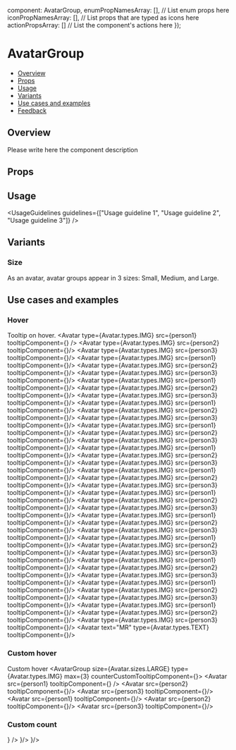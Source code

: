 
  component: AvatarGroup,
  enumPropNamesArray: [], // List enum props here
  iconPropNamesArray: [], // List props that are typed as icons here
  actionPropsArray: [] // List the component's actions here
});

<Meta
  title="Media/Avatar/AvatarGroup"
  component={AvatarGroup}
  argTypes={metaSettings.argTypes}
  decorators={metaSettings.decorators}
/>

<!--- Component documentation -->

# AvatarGroup
- [Overview](#overview)
- [Props](#props)
- [Usage](#usage)
- [Variants](#variants)
- [Use cases and examples](#use-cases-and-examples)
- [Feedback](#feedback)

## Overview
Please write here the component description
<Canvas>
  <Story name="Overview">
    <AvatarGroup size={Avatar.sizes.SMALL}>
      <Avatar src={person1} type={Avatar.types.IMG} />
      <Avatar src={person2} type={Avatar.types.IMG} />
      <Avatar src={person3} type={Avatar.types.IMG} />
      <Avatar src={person1} type={Avatar.types.IMG} />
      <Avatar type={Avatar.types.TEXT} text="MR" backgroundColor={Avatar.colors.DONE_GREEN} />
      <Avatar src={person2} type={Avatar.types.IMG} />
      <Avatar src={person3} type={Avatar.types.IMG} />
    </AvatarGroup>
  </Story>
</Canvas>

## Props
<ArgsTable of={AvatarGroup} />

## Usage
<UsageGuidelines guidelines={["Usage guideline 1", "Usage guideline 2", "Usage guideline 3"]} />

## Variants

### Size
As an avatar, avatar groups appear in 3 sizes: Small, Medium, and Large.
<Canvas>
  <Story name="Size">
    <Flex direction={Flex.directions.COLUMN} gap={Flex.gaps.LARGE}>
      <StoryDescription description="Small" vertical align={Flex.align.START}>
        <AvatarGroup size={Avatar.sizes.SMALL} type={Avatar.types.IMG} max={3}>
          <Avatar src={person1} />
          <Avatar src={person2} />
          <Avatar src={person3} />
          <Avatar src={person1} />
          <Avatar src={person2} />
          <Avatar src={person3} />
        </AvatarGroup>
      </StoryDescription>
      <StoryDescription description="Medium" vertical align={Flex.align.START}>
        <AvatarGroup size={Avatar.sizes.MEDIUM} type={Avatar.types.IMG} max={3}>
          <Avatar src={person1} />
          <Avatar src={person2} />
          <Avatar src={person3} />
          <Avatar src={person1} />
          <Avatar src={person2} />
          <Avatar src={person3} />
        </AvatarGroup>
      </StoryDescription>
      <StoryDescription description="Large" vertical align={Flex.align.START}>
        <AvatarGroup size={Avatar.sizes.LARGE} type={Avatar.types.IMG} max={3}>
          <Avatar src={person1} />
          <Avatar src={person2} />
          <Avatar src={person3} />
          <Avatar src={person1} />
          <Avatar src={person2} />
          <Avatar src={person3} />
        </AvatarGroup>
      </StoryDescription>
    </Flex>
  </Story>
</Canvas>

## Use cases and examples

### Hover
Tooltip on hover.
<Canvas>
  <Story name="Hover">
    <AvatarGroup size={Avatar.sizes.LARGE} max={3}>
      <Avatar type={Avatar.types.IMG} src={person1} tooltipComponent={<Tooltip content="Hadas Fahri" />} />
      <Avatar type={Avatar.types.IMG} src={person2} tooltipComponent={<Tooltip content="Person 2" />}/>
      <Avatar type={Avatar.types.IMG} src={person3} tooltipComponent={<Tooltip content="Person 3" />}/>
      <Avatar type={Avatar.types.IMG} src={person1} tooltipComponent={<Tooltip content="Person 1" />}/>
      <Avatar type={Avatar.types.IMG} src={person2} tooltipComponent={<Tooltip content="Person 2" />}/>
      <Avatar type={Avatar.types.IMG} src={person3} tooltipComponent={<Tooltip content="Person 3" />}/>
      <Avatar type={Avatar.types.IMG} src={person1} tooltipComponent={<Tooltip content="Person 1" />}/>
      <Avatar type={Avatar.types.IMG} src={person2} tooltipComponent={<Tooltip content="Person 2" />}/>
      <Avatar type={Avatar.types.IMG} src={person3} tooltipComponent={<Tooltip content="Person 3" />}/>
      <Avatar type={Avatar.types.IMG} src={person1} tooltipComponent={<Tooltip content="Person 1" />}/>
      <Avatar type={Avatar.types.IMG} src={person2} tooltipComponent={<Tooltip content="Person 2" />}/>
      <Avatar type={Avatar.types.IMG} src={person3} tooltipComponent={<Tooltip content="Person 3" />}/>
      <Avatar type={Avatar.types.IMG} src={person1} tooltipComponent={<Tooltip content="Person 1" />}/>
      <Avatar type={Avatar.types.IMG} src={person2} tooltipComponent={<Tooltip content="Person 2" />}/>
      <Avatar type={Avatar.types.IMG} src={person3} tooltipComponent={<Tooltip content="Person 3" />}/>
      <Avatar type={Avatar.types.IMG} src={person1} tooltipComponent={<Tooltip content="Person 1" />}/>
      <Avatar type={Avatar.types.IMG} src={person2} tooltipComponent={<Tooltip content="Person 2" />}/>
      <Avatar type={Avatar.types.IMG} src={person3} tooltipComponent={<Tooltip content="Person 3" />}/>
      <Avatar type={Avatar.types.IMG} src={person1} tooltipComponent={<Tooltip content="Person 1" />}/>
      <Avatar type={Avatar.types.IMG} src={person2} tooltipComponent={<Tooltip content="Person 2" />}/>
      <Avatar type={Avatar.types.IMG} src={person3} tooltipComponent={<Tooltip content="Person 3" />}/>
      <Avatar type={Avatar.types.IMG} src={person1} tooltipComponent={<Tooltip content="Person 1" />}/>
      <Avatar type={Avatar.types.IMG} src={person2} tooltipComponent={<Tooltip content="Person 2" />}/>
      <Avatar type={Avatar.types.IMG} src={person3} tooltipComponent={<Tooltip content="Person 3" />}/>
      <Avatar type={Avatar.types.IMG} src={person1} tooltipComponent={<Tooltip content="Person 1" />}/>
      <Avatar type={Avatar.types.IMG} src={person2} tooltipComponent={<Tooltip content="Person 2" />}/>
      <Avatar type={Avatar.types.IMG} src={person3} tooltipComponent={<Tooltip content="Person 3" />}/>
      <Avatar type={Avatar.types.IMG} src={person1} tooltipComponent={<Tooltip content="Person 1" />}/>
      <Avatar type={Avatar.types.IMG} src={person2} tooltipComponent={<Tooltip content="Person 2" />}/>
      <Avatar type={Avatar.types.IMG} src={person3} tooltipComponent={<Tooltip content="Person 3" />}/>
      <Avatar type={Avatar.types.IMG} src={person1} tooltipComponent={<Tooltip content="Person 1" />}/>
      <Avatar type={Avatar.types.IMG} src={person2} tooltipComponent={<Tooltip content="Person 2" />}/>
      <Avatar type={Avatar.types.IMG} src={person3} tooltipComponent={<Tooltip content="Person 3" />}/>
      <Avatar type={Avatar.types.IMG} src={person1} tooltipComponent={<Tooltip content="Person 1" />}/>
      <Avatar type={Avatar.types.IMG} src={person2} tooltipComponent={<Tooltip content="Person 2" />}/>
      <Avatar type={Avatar.types.IMG} src={person3} tooltipComponent={<Tooltip content="Person 3" />}/>
      <Avatar type={Avatar.types.IMG} src={person1} tooltipComponent={<Tooltip content="Person 1" />}/>
      <Avatar type={Avatar.types.IMG} src={person2} tooltipComponent={<Tooltip content="Person 2" />}/>
      <Avatar type={Avatar.types.IMG} src={person3} tooltipComponent={<Tooltip content="Person 3" />}/>
      <Avatar text="MR" type={Avatar.types.TEXT} tooltipComponent={<Tooltip content="Mark Roytstein" />}/>
    </AvatarGroup>
  </Story>
</Canvas>

### Custom hover
Custom hover
<Canvas>
  <Story name="Custom hover">
    <AvatarGroup size={Avatar.sizes.LARGE} type={Avatar.types.IMG} max={3} counterCustomTooltipComponent={<Tooltip content="... and plenty of more employees" />}>
      <Avatar src={person1} tooltipComponent={<Tooltip content="Hadas Fahri" />} />
      <Avatar src={person2} tooltipComponent={<Tooltip content="Person 2" />}/>
      <Avatar src={person3} tooltipComponent={<Tooltip content="Person 3" />}/>
      <Avatar src={person1} tooltipComponent={<Tooltip content="Person 1" />}/>
      <Avatar src={person2} tooltipComponent={<Tooltip content="Person 2" />}/>
      <Avatar src={person3} tooltipComponent={<Tooltip content="Person 3" />}/>
    </AvatarGroup>
  </Story>
</Canvas>

### Custom count

<Canvas>
  <Story name="Custom count">
    <AvatarGroup size={Avatar.sizes.LARGE} type={Avatar.types.IMG} max={3} count={210}>
      <Avatar src={person1} tooltipComponent={<Tooltip content="Hadas Fahri" />} />
      <Avatar src={person2} tooltipComponent={<Tooltip content="Person 2" />}/>
      <Avatar src={person3} tooltipComponent={<Tooltip content="Person 3" />}/>
    </AvatarGroup>
  </Story>
</Canvas>
